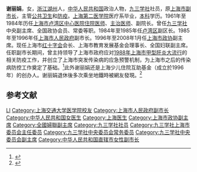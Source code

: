 {{expand|time=2013-06-19T11:18:49+00:00}}

'''谢丽娟'''{{BD|1936年|3月}}，女，[[浙江|浙江]][[湖州|湖州]]人，[[中华人民共和国|中华人民共和国]]政治人物，[[九三学社|九三学社]]社员，原[[上海市副市长|上海市副市长]]，主管[[公共卫生|公共卫生]]和[[防疫|防疫]]。[[上海第二医学院|上海第二医学院]]医疗系毕业，[[本科|本科]]学历。1961年至1984年历任[[上海市卢湾区中心医院|上海市卢湾区中心医院]][[住院医师|住院医师]]、[[主治医师|主治医师]]、副院长。曾任[[九三学社|九三学社]]中央副主席、全国政协会员、常委等职。1984年至1985年任[[卢湾区|卢湾区]]副区长。1985年至1996年任[[上海市人民政府|上海市人民政府]]副市长。1996年至2008年1月任[[上海市政协|上海市政协]]副主席。现任上海市[[红十字会|红十字会]]会长、上海市教育发展基金会理事长、全国妇联副主席。任职副市长期间，曾主持领导了上海市政府应对[[1988年上海市甲型肝炎大流行|1988年上海市甲型肝炎大流行]]的相关防疫工作，并创立了上海市突发传染病的应急预警机制，为上海市之后的传染病防控工作奠定了基础。<ref>{{cite book |title = 亲历：上海改革开放30年 |publisher = [[上海辞书出版社|上海辞书出版社]] |author = [[曹景行|曹景行]]，[[复旦大学口述历史研究中心|复旦大学口述历史研究中心]] |year = 2008 |isbn = 9787532625895}}</ref>此外谢丽娟还是上海少儿住院互助基金（成立於1996年）的创办人。谢丽娟退休後多次乘坐地鐵時被網友發現。<ref>{{cite news |title=地铁上的白发老人是位部级领导 她谢绝了让座 |url=https://news.sina.com.cn/c/2018-11-07/doc-ihnprhzv5990772.shtml |publisher=长安街知事}}</ref>

== 参考文献 ==
{{Reflist}}

{{start box}}
{{s-ppo}}
{{s-before|[[杨槱|杨槱]]}}
{{s-title|[[九三学社上海市委员会|九三学社上海市委员会]]主任委员|1996年－2007年4月}}
{{s-after|[[赵雯|赵雯]]}}
{{end box}}

{{Navboxes 
| title  = 谢丽娟在[[九三学社|九三学社]]的职务
| list1  =
{{九三学社第八届中央委员会}}
{{九三学社第九届中央委员会}}
{{九三学社第十届中央委员会}}
{{九三学社第十一届中央委员会}}
}}
{{Navboxes 
| title  = 谢丽娟在[[中华全国妇女联合会|中华全国妇女联合会]]的职务
| list1  =
{{中华全国妇女联合会第八届执行委员会}}
{{中华全国妇女联合会第九届执行委员会}}
}}

{{Authority control}}
{{DEFAULTSORT:Xie谢}}
[[Category:谢姓|LI]]
[[Category:上海交通大学医学院校友|Category:上海交通大学医学院校友]]
[[Category:上海市人民政府副市长|Category:上海市人民政府副市长]]
[[Category:中华人民共和国女医生|Category:中华人民共和国女医生]]
[[Category:上海医生|Category:上海医生]]
[[Category:上海市政协副主席|Category:上海市政协副主席]]
[[Category:全國婦聯副主席|Category:全國婦聯副主席]]
[[Category:九三学社社员|Category:九三学社社员]]
[[Category:九三学社上海市委员会主任委员|Category:九三学社上海市委员会主任委员]]
[[Category:九三学社中央委员会常务委员|Category:九三学社中央委员会常务委员]]
[[Category:九三学社中央委员会副主席|Category:九三学社中央委员会副主席]]
[[Category:中华人民共和国直辖市女性副市长|Category:中华人民共和国直辖市女性副市长]]